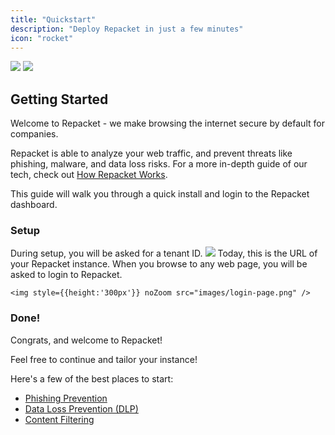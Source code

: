 ```yaml
---
title: "Quickstart"
description: "Deploy Repacket in just a few minutes"
icon: "rocket"
---
```


<Frame>
  <img
    className="block dark:hidden"
    src="images/1.png"
  />
  <img
    className="hidden dark:block"
    src="images/1.png"
  />
</Frame>

## Getting Started

Welcome to Repacket - we make browsing the internet secure by default for companies.

Repacket is able to analyze your web traffic, and prevent threats like phishing, malware, and data loss risks. For a more in-depth guide of our tech, check out [How Repacket Works](/how-it-works).

This guide will walk you through a quick install and login to the Repacket dashboard.

### Setup
<Steps>
  <Step title="Install our desktop app">
    <CardGroup cols={2}>
      <Card title="Windows Download" icon="windows" href="https://repacket-installers-dev.s3.amazonaws.com/Repacket%20Installer%20%280passInc-main-87%29.exe"></Card>
      <Card title="MacOS Download" icon="apple" href="https://drive.google.com/file/d/1wPPra8fyFILFk4zVOMbVOyQxW5AEhsfh/view?usp=sharing"></Card>
    </CardGroup>
  </Step>
  <Step title="Enter your tenant ID">
    During setup, you will be asked for a tenant ID.
    <img style={{height:'250px'}} noZoom src="images/tenant_url.png" />
    Today, this is the URL of your Repacket instance.
  </Step>
  <Step title="Login to your tenant">
    When you browse to any web page, you will be asked to login to Repacket.

    <img style={{height:'300px'}} noZoom src="images/login-page.png" />

  </Step>
</Steps>

### Done!

Congrats, and welcome to Repacket!

Feel free to continue and tailor your instance!

Here's a few of the best places to start:

- [Phishing Prevention](/modules/phishing-prevention)
- [Data Loss Prevention (DLP)](/modules/dlp)
- [Content Filtering](/modules/content-filtering)

